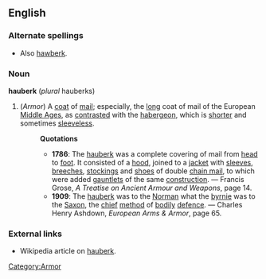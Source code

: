 ==English==
===Alternate spellings===
* Also [[hawberk]].
===Noun===
'''hauberk''' (''plural'' hauberks)
#(''Armor'') [[Category:Armor]] A [[coat]] of [[mail]]; especially, the [[long]] coat of mail of the European [[Middle Age]]s, as [[contrast]]ed with the [[habergeon]], which is [[shorter]] and sometimes [[sleeveless]].
#:'''Quotations'''
#:*'''1786''':  The [[hauberk]] was a complete covering of mail from [[head]] to [[foot]].  It consisted of a [[hood]], joined to a [[jacket]] with [[sleeve]]s, [[breech]]es, [[stocking]]s and [[shoe]]s of double [[chain mail]], to which were added [[gauntlet]]s of the same [[construction]]. &mdash; Francis Grose, ''A Treatise on Ancient Armour and Weapons'', page 14.
#:*'''1909''': The [[hauberk]] was to the [[Norman]] what the [[byrnie]] was to the [[Saxon]], the [[chief]] [[method]] of [[bodily]] [[defence]].  &mdash; Charles Henry Ashdown, ''European Arms & Armor'', page 65.
===External links===
* Wikipedia article on [[w:hauberk|hauberk]].